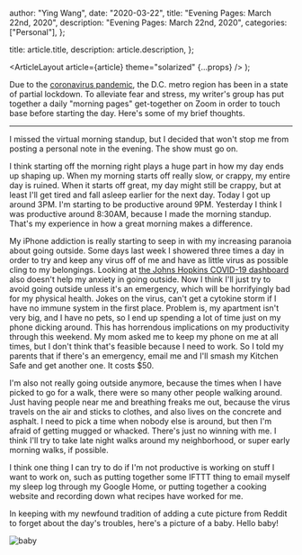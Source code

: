 
  author: "Ying Wang",
  date: "2020-03-22",
  title: "Evening Pages: March 22nd, 2020",
  description: "Evening Pages: March 22nd, 2020",
  categories: ["Personal"],
};

  title: article.title,
  description: article.description,
};

  <ArticleLayout article={article} theme="solarized" {...props} />
);

Due to the [coronavirus
pandemic](https://en.wikipedia.org/wiki/2019-20_coronavirus_pandemic), the D.C.
metro region has been in a state of partial lockdown. To alleviate fear and
stress, my writer's group has put together a daily "morning pages" get-together
on Zoom in order to touch base before starting the day. Here's some of my brief
thoughts.

---

I missed the virtual morning standup, but I decided that won't stop me from
posting a personal note in the evening. The show must go on.

I think starting off the morning right plays a huge part in how my day ends up
shaping up. When my morning starts off really slow, or crappy, my entire day is
ruined. When it starts off great, my day might still be crappy, but at least
I'll get tired and fall asleep earlier for the next day. Today I got up around
3PM. I'm starting to be productive around 9PM. Yesterday I think I was
productive around 8:30AM, because I made the morning standup. That's my
experience in how a great morning makes a difference.

My iPhone addiction is really starting to seep in with my increasing paranoia
about going outside. Some days last week I showered three times a day in order
to try and keep any virus off of me and have as little virus as possible cling
to my belongings. Looking at [the Johns Hopkins COVID-19
dashboard](https://www.arcgis.com/apps/opsdashboard/index.html#/bda7594740fd40299423467b48e9ecf6)
also doesn't help my anxiety in going outside. Now I think I'll just try to
avoid going outside unless it's an emergency, which will be horrifyingly bad for
my physical health. Jokes on the virus, can't get a cytokine storm if I have no
immune system in the first place. Problem is, my apartment isn't very big, and I
have no pets, so I end up spending a lot of time just on my phone dicking
around. This has horrendous implications on my productivity through this
weekend. My mom asked me to keep my phone on me at all times, but I don't think
that's feasible because I need to work. So I told my parents that if there's an
emergency, email me and I'll smash my Kitchen Safe and get another one. It costs
$50.

I'm also not really going outside anymore, because the times when I have picked
to go for a walk, there were so many other people walking around. Just having
people near me and breathing freaks me out, because the virus travels on the air
and sticks to clothes, and also lives on the concrete and asphalt. I need to
pick a time when nobody else is around, but then I'm afraid of getting mugged or
whacked. There's just no winning with me. I think I'll try to take late night
walks around my neighborhood, or super early morning walks, if possible.

I think one thing I can try to do if I'm not productive is working on stuff I
want to work on, such as putting together some IFTTT thing to email myself my
sleep log through my Google Home, or putting together a cooking website and
recording down what recipes have worked for me.

In keeping with my newfound tradition of adding a cute picture from Reddit to
forget about the day's troubles, here's a picture of a baby. Hello baby!

![baby](/img/posts/2020/03/22/evening_pages_1.jpg)
